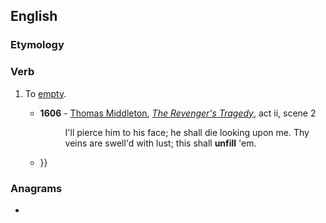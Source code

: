 ==English==

===Etymology===
{{prefix|en|un|fill}}

===Verb===
{{en-verb}}

# {{lb|en|transitive}} To [[empty]].
#* '''1606''' - [[w:Thomas Middleton|Thomas Middleton]], ''[[s:The Revenger's Tragedy|The Revenger's Tragedy]]'', act ii, scene 2
#*: I'll pierce him to his face; he shall die looking upon me. Thy veins are swell'd with lust; this shall '''unfill''' 'em.
#* {{quote-book|en|year=2017|author=Peter Sander|title=Free Stuff Guide for Everyone Book|passage=But with today's fewer and more crowded flights, it's on the upswing again—a flight is overbooked (oversold) and the airline must find volunteers to not fly. The compensation varies by how desperate they are to '''unfill''' the plane {{...}}}}

===Anagrams===
* {{anagrams|en|a=fillnu|in full}}
